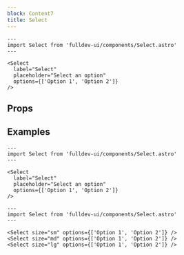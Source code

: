 ```yaml
---
block: Content7
title: Select
---
```



```astro live
---
import Select from 'fulldev-ui/components/Select.astro'
---

<Select
  label="Select"
  placeholder="Select an option"
  options={['Option 1', 'Option 2']}
/>
```

## Props

<Props />

## Examples

```astro live
---
import Select from 'fulldev-ui/components/Select.astro'
---

<Select
  label="Select"
  placeholder="Select an option"
  options={['Option 1', 'Option 2']}
/>
```

```astro live
---
import Select from 'fulldev-ui/components/Select.astro'
---

<Select size="sm" options={['Option 1', 'Option 2']} />
<Select size="md" options={['Option 1', 'Option 2']} />
<Select size="lg" options={['Option 1', 'Option 2']} />
```
